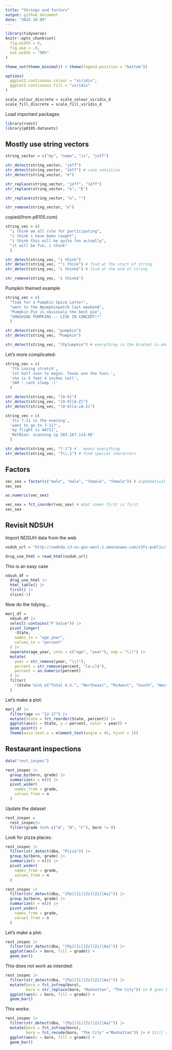 ```yaml
---
title: "Strings and factors"
output: github_document
date: "2025-10-09"
---
```


```r
library(tidyverse)
knitr::opts_chunk$set(
  fig.width = 6,
  fig.asp = .6,
  out.width = "90%"
)

theme_set(theme_minimal() + theme(legend.position = "bottom"))

options(
  ggplot2.continuous.colour = "viridis",
  ggplot2.continuous.fill = "viridis"
)

scale_colour_discrete = scale_colour_viridis_d
scale_fill_discrete = scale_fill_viridis_d
```


Load important packages

```r
library(rvest)
library(p8105.datasets)
```


## Mostly use string vectors

```r
string_vector = c("my", "name", "is", "jeff")

str_detect(string_vector, "jeff")
str_detect(string_vector, "Jeff") # case sensitive
str_detect(string_vector, "e")

str_replace(string_vector, "jeff", "Jeff")
str_replace(string_vector, "e", "E")

str_replace(string_vector, "e", "")

str_remove(string_vector, "e")
```

copied(from p8105.com)

```r
string_vec = c(
  "i think we all rule for participating",
  "i think i have been caught",
  "i think this will be quite fun actually",
  "it will be fun, i think"
  )

str_detect(string_vec, "i think")
str_detect(string_vec, "^i think") # find at the start of string
str_detect(string_vec, "i think$") # find at the end of string

str_remove(string_vec, "i think$")
```


Pumpkin themed example

```r
string_vec = c(
  "Time for a Pumpkin Spice Latte!",
  "went to the #pumpkinpatch last weekend",
  "Pumpkin Pie is obviously the best pie",
  "SMASHING PUMPKINS -- LIVE IN CONCERT!!"
  )

str_detect(string_vec, "pumpkin")
str_detect(string_vec, "Pumpkin")

str_detect(string_vec, "[Pp]umpkin") # everything in the bracket is what we want

```

Let's more complicated:

```r
string_vec = c(
  '7th inning stretch',
  '1st half soon to begin. Texas won the toss.',
  'she is 5 feet 4 inches tall',
  '3AM - cant sleep :('
  )

str_detect(string_vec, "[0-9]")
str_detect(string_vec, "[0-9][A-Z]")
str_detect(string_vec, "[0-9][a-zA-Z]")
```

```r
string_vec = c(
  'Its 7:11 in the evening',
  'want to go to 7-11?',
  'my flight is AA711',
  'NetBios: scanning ip 203.167.114.66'
  )

str_detect(string_vec, "7.1") # . means everything
str_detect(string_vec, "7\\.1") # find special characters
```

## Factors

```r
vec_sex = factor(c("male", "male", "female", "female")) # alphabetical order
vec_sex

as.numeric(vec_sex)

vec_sex = fct_inorder(vec_sex) # what comes first is first
vec_sex
```


## Revisit NDSUH

Import NDSUH data from the web

```r
nsduh_url = "http://samhda.s3-us-gov-west-1.amazonaws.com/s3fs-public/field-uploads/2k15StateFiles/NSDUHsaeShortTermCHG2015.htm"

drug_use_html = read_html(nsduh_url)
```


This is an easy case

```r
ndsuh_df = 
  drug_use_html |> 
  html_table() |> 
  first() |> 
  slice(-1)
```


Now do the tidying...

```r
marj_df = 
  ndsuh_df |> 
  select(-contains("P Value")) |> 
  pivot_longer(
    -State,
    names_to = "age_year",
    values_to = "percent"
  ) |> 
  separate(age_year, into = c("age", "year"), sep = "\\(") |> 
  mutate(
    year = str_remove(year, "\\)"),
    percent = str_remove(percent, "[a-c]$"),
    percent = as.numeric(percent)
  ) |> 
  filter(
    !(State %in% c("Total U.S.", "Northeast", "Midwest", "South", "West"))
  )
```

Let's make a plot:

```r
marj_df |> 
  filter(age == "12-17") |> 
  mutate(State = fct_reorder(State, percent)) |> 
  ggplot(aes(x = State, y = percent, color = year)) +
  geom_point() +
  theme(axis.text.x = element_text(angle = 45, hjust = 1))
```


## Restaurant inspections
```r
data("rest_inspec")
```

```r
rest_inspec |> 
  group_by(boro, grade) |> 
  summarize(n = n()) |> 
  pivot_wider(
    names_from = grade,
    values_from = n
  )
```


Update the dataset

```r
rest_inspec =
  rest_inspec|> 
  filter(grade %in% c("A", "B", "C"), boro != 0)
```

Look for pizza places:

```r
rest_inspec |> 
  filter(str_detect(dba, "Pizza")) |> 
  group_by(boro, grade) |> 
  summarize(n = n()) |> 
  pivot_wider(
    names_from = grade,
    values_from = n
  )
```


```r
rest_inspec |> 
  filter(str_detect(dba, "[Pp][Ii][Zz][Zz][Aa]")) |> 
  group_by(boro, grade) |> 
  summarize(n = n()) |> 
  pivot_wider(
    names_from = grade,
    values_from = n
  )
```

Let's make a plot:

```r
rest_inspec |> 
  filter(str_detect(dba, "[Pp][Ii][Zz][Zz][Aa]")) |> 
  ggplot(aes(x = boro, fill = grade)) + 
  geom_bar()
```

This does not work as intended:
```r
rest_inspec |> 
  filter(str_detect(dba, "[Pp][Ii][Zz][Zz][Aa]")) |> 
  mutate(boro = fct_infreq(boro),
         boro = str_replace(boro, "Manhattan", "The City")) |> # goes back to alphabetic order
  ggplot(aes(x = boro, fill = grade)) + 
  geom_bar()
```

This works:

```r
rest_inspec |> 
  filter(str_detect(dba, "[Pp][Ii][Zz][Zz][Aa]")) |> 
  mutate(boro = fct_infreq(boro),
         boro = fct_recode(boro, "The City" ="Manhattan")) |> # Still remains the order, only change label
  ggplot(aes(x = boro, fill = grade)) + 
  geom_bar()
```

